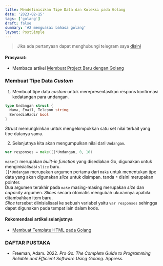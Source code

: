 ```yaml
---
title: Mendefinisikan Tipe Data dan Koleksi pada Golang
date: '2023-02-15'
tags: ['golang']
draft: false
summary: '#2 menguasai bahasa golang'
layout: PostSimple
---
```


> Jika ada pertanyaan dapat menghubungi telegram saya [disini](https://t.me/adiprastiyo28)

#### Prasyarat:

- Membaca artikel [Membuat Project Baru dengan Golang](membuat-project-baru-dengan-golang)

### Membuat Tipe Data _Custom_

1. Membuat tipe data _custom_ untuk merepresentasikan respons konfirmasi kedatangan para undangan.

```go
type Undangan struct {
  Nama, Email, Telepon string
  BersediaHadir bool
}
```

_Struct_ memungkinkan untuk mengelompokkan satu set nilai terkait yang tipe datanya sama.

2. Selanjutnya kita akan mengumpulkan nilai dari `Undangan`.

```go
var responses = make([]*Undangan, 0, 10)
```

`make()` merupakan _built-in function_ yang disediakan Go, digunakan untuk menginisialisasi `slice` baru.  
`[]*Undangan` merupakan argumen pertama dari `make` untuk menentukan tipe data yang akan digunakan _slice_ untuk disimpan. tanda `*` disini merupakan pointer.  
Dua argumen terakhir pada `make` masing-masing merupakan _size_ dan _capacity_ argumen. _Slices_ secara otomatis mengubah ukurannya apabila ditambahkan item baru.  
_Slice_ tersebut diinisialisasi ke sebuah variabel yaitu `var responses` sehingga dapat digunakan pada tempat lain dalam kode.

#### Rekomendasi artikel selanjutnya

- [Membuat Template HTML pada Golang](membuat-template-html-pada-golang)

### DAFTAR PUSTAKA

- Freeman, Adam. 2022. _Pro Go: The Complete Guide to Programming Reliable and Efficient Software Using Golang_. Appress.
